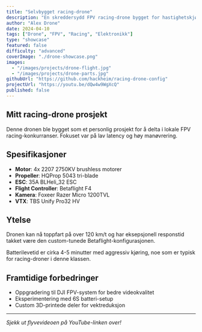 ```yaml
---
title: "Selvbygget racing-drone"
description: "En skreddersydd FPV racing-drone bygget for hastighetskjøring og akrobatikk"
author: "Alex Drone"
date: 2024-04-10
tags: ["Drone", "FPV", "Racing", "Elektronikk"]
type: "showcase"
featured: false
difficulty: "advanced"
coverImage: "./drone-showcase.png"
images:
  - "/images/projects/drone-flight.jpg"
  - "/images/projects/drone-parts.jpg"
githubUrl: "https://github.com/hackheim/racing-drone-config"
projectUrl: "https://youtu.be/dQw4w9WgXcQ"
published: false
---
```


## Mitt racing-drone prosjekt

Denne dronen ble bygget som et personlig prosjekt for å delta i lokale FPV racing-konkurranser. Fokuset var på lav latency og høy manøvrering.

## Spesifikasjoner

- **Motor**: 4x 2207 2750KV brushless motorer
- **Propeller**: HQProp 5043 tri-blade
- **ESC**: 35A BLHeli_32 ESC
- **Flight Controller**: Betaflight F4
- **Kamera**: Foxeer Razer Micro 1200TVL
- **VTX**: TBS Unify Pro32 HV

## Ytelse

Dronen kan nå toppfart på over 120 km/t og har eksepsjonell responstid takket være den custom-tunede Betaflight-konfigurasjonen.

Batterilevetid er cirka 4-5 minutter med aggressiv kjøring, noe som er typisk for racing-droner i denne klassen.

## Framtidige forbedringer

- Oppgradering til DJI FPV-system for bedre videokvalitet
- Eksperimentering med 6S batteri-setup
- Custom 3D-printede deler for vektreduksjon

---

*Sjekk ut flyvevideoen på YouTube-linken over!*
